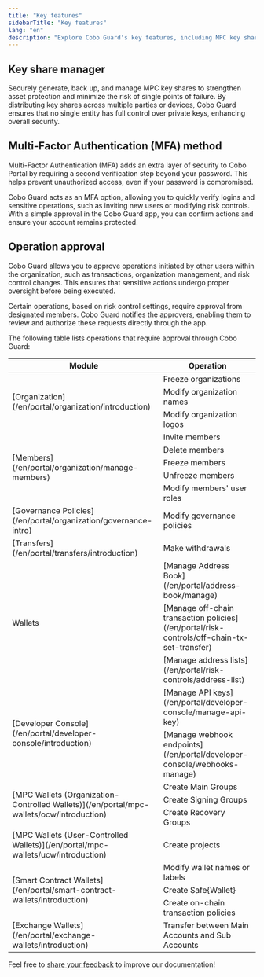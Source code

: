 ```yaml
---
title: "Key features"
sidebarTitle: "Key features"
lang: "en"
description: "Explore Cobo Guard's key features, including MPC key share management and multi-factor authentication for enhanced security."
---
```


## Key share manager
Securely generate, back up, and manage MPC key shares to strengthen asset protection and minimize the risk of single points of failure. By distributing key shares across multiple parties or devices, Cobo Guard ensures that no single entity has full control over private keys, enhancing overall security.

## Multi-Factor Authentication (MFA) method

Multi-Factor Authentication (MFA) adds an extra layer of security to Cobo Portal by requiring a second verification step beyond your password. This helps prevent unauthorized access, even if your password is compromised.  

Cobo Guard acts as an MFA option, allowing you to quickly verify logins and sensitive operations, such as inviting new users or modifying risk controls. With a simple approval in the Cobo Guard app, you can confirm actions and ensure your account remains protected.

## Operation approval

Cobo Guard allows you to approve operations initiated by other users within the organization, such as transactions, organization management, and risk control changes. This ensures that sensitive actions undergo proper oversight before being executed.  

Certain operations, based on risk control settings, require approval from designated members. Cobo Guard notifies the approvers, enabling them to review and authorize these requests directly through the app.  

The following table lists operations that require approval through Cobo Guard:

<table>
  <thead>
    <tr>
      <th>Module</th>
      <th>Operation</th>
    </tr>
  </thead>
  <tbody>
    <tr>
      <td rowspan="3">[Organization](/en/portal/organization/introduction)</td>
      <td>Freeze organizations</td>
    </tr>
    <tr>
      <td>Modify organization names</td>
    </tr>
    <tr>
      <td>Modify organization logos</td>
    </tr>
    <tr>
      <td rowspan="5">[Members](/en/portal/organization/manage-members)</td>
      <td>Invite members</td>
    </tr>
    <tr>
      <td>Delete members</td>
    </tr>
    <tr>
      <td>Freeze members</td>
    </tr>
    <tr>
      <td>Unfreeze members</td>
    </tr>
    <tr>
      <td>Modify members' user roles</td>
    </tr>
    <tr>
      <td>[Governance Policies](/en/portal/organization/governance-intro)</td>
      <td>Modify governance policies</td>
    </tr>
    <tr>
      <td>[Transfers](/en/portal/transfers/introduction)</td>
      <td>Make withdrawals</td>
    </tr>
    <tr>
      <td rowspan="3">Wallets</td>
      <td>[Manage Address Book](/en/portal/address-book/manage)</td>
    </tr>
    <tr>
      <td>[Manage off-chain transaction policies](/en/portal/risk-controls/off-chain-tx-set-transfer)</td>
    </tr>
    <tr>
      <td>[Manage address lists](/en/portal/risk-controls/address-list)</td>
    </tr>
    <tr>
      <td rowspan="2">[Developer Console](/en/portal/developer-console/introduction)</td>
      <td>[Manage API keys](/en/portal/developer-console/manage-api-key)</td>
    </tr>
    <tr>
      <td>[Manage webhook endpoints](/en/portal/developer-console/webhooks-manage)</td>
    </tr>
    <tr>
      <td rowspan="3">[MPC Wallets (Organization-Controlled Wallets)](/en/portal/mpc-wallets/ocw/introduction)</td>
      <td>Create Main Groups</td>
    </tr>
    <tr>
      <td>Create Signing Groups</td>
    </tr>
    <tr>
      <td>Create Recovery Groups</td>
    </tr>
    <tr>
      <td>[MPC Wallets (User-Controlled Wallets)](/en/portal/mpc-wallets/ucw/introduction)</td>
      <td>Create projects</td>
    </tr>
    <tr>
      <td rowspan="3">[Smart Contract Wallets](/en/portal/smart-contract-wallets/introduction)</td>
      <td>Modify wallet names or labels</td>
    </tr>
    <tr>
      <td>Create Safe&#123;Wallet&#125;</td>
    </tr>
    <tr>
      <td>Create on-chain transaction policies</td>
    </tr>
    <tr>
      <td>[Exchange Wallets](/en/portal/exchange-wallets/introduction)</td>
      <td>Transfer between Main Accounts and Sub Accounts</td>
    </tr>
  </tbody>
</table>

<Tip>Feel free to [share your feedback](https://forms.zohopublic.com/cobo/form/DocumentFeedbackForm/formperma/QvLOhxJv1_JMsJ-1dleZ8Itb_7rzN-LtgvsDdxosoVI?referrername=manuals) to improve our documentation!</Tip>